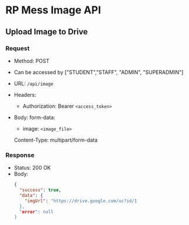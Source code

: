 # RP Mess Image API

## Upload Image to Drive

### Request

- Method: POST
- Can be accessed by ["STUDENT","STAFF", "ADMIN", "SUPERADMIN"]
- URL: `/api/image`
- Headers:
  - Authorization: Bearer `<access_token>`
- Body:
    form-data: 
    - image: `<image_file>`

    Content-Type: multipart/form-data

### Response 

- Status: 200 OK
- Body:
  ```json
  {
    "success": true,
    "data": {
      "imgUrl": "https://drive.google.com/uc?id/1
    },
    "error": null 
  }
  ```

